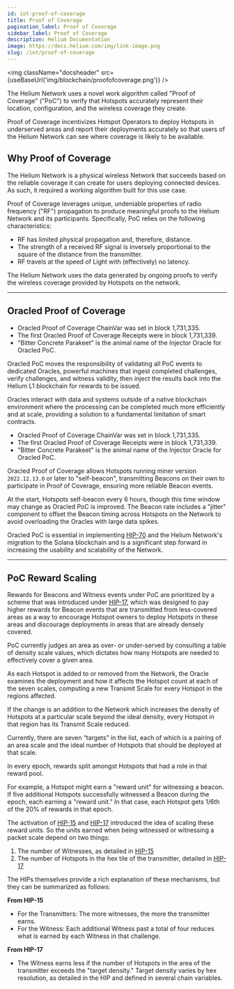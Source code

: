 ```yaml
---
id: iot-proof-of-coverage
title: Proof of Coverage
pagination_label: Proof of Coverage
sidebar_label: Proof of Coverage
description: Helium Documentation
image: https://docs.helium.com/img/link-image.png
slug: /iot/proof-of-coverage
---
```



<LegacyContentBanner />

<img className="docsheader" src={useBaseUrl('img/blockchain/proofofcoverage.png')} />

The Helium Network uses a novel work algorithm called "Proof of Coverage" ("PoC") to verify that
Hotspots accurately represent their location, configuration, and the wireless coverage they create.

Proof of Coverage incentivizes Hotspot Operators to deploy Hotspots in underserved areas and report
their deployments accurately so that users of the Helium Network can see where coverage is likely to
be available.

## Why Proof of Coverage

The Helium Network is a physical wireless Network that succeeds based on the reliable coverage it
can create for users deploying connected devices. As such, it required a working algorithm built for
this use case.

Proof of Coverage leverages unique, undeniable properties of radio frequency ("RF") propagation to
produce meaningful proofs to the Helium Network and its participants. Specifically, PoC relies on
the following characteristics:

- RF has limited physical propagation and, therefore, distance.
- The strength of a received RF signal is inversely proportional to the square of the distance from
  the transmitter.
- RF travels at the speed of Light with (effectively) no latency.

The Helium Network uses the data generated by ongoing proofs to verify the wireless coverage
provided by Hotspots on the network.

---

## Oracled Proof of Coverage

- Oracled Proof of Coverage ChainVar was set in block 1,731,335.
- The first Oracled Proof of Coverage Receipts were in block 1,731,339.
- "Bitter Concrete Parakeet" is the animal name of the Injector Oracle for Oracled PoC.

Oracled PoC moves the responsibility of validating all PoC events to dedicated Oracles, powerful
machines that ingest completed challenges, verify challenges, and witness validity, then inject the
results back into the Helium L1 blockchain for rewards to be issued.

Oracles interact with data and systems outside of a native blockchain environment where the
processing can be completed much more efficiently and at scale, providing a solution to a
fundamental limitation of smart contracts.

- Oracled Proof of Coverage ChainVar was set in block 1,731,335.
- The first Oracled Proof of Coverage Receipts were in block 1,731,339.
- "Bitter Concrete Parakeet" is the animal name of the Injector Oracle for Oracled PoC.

Oracled Proof of Coverage allows Hotspots running miner version `2022.12.13.0` or later to
"self-beacon", transmitting Beacons on their own to participate in Proof of Coverage, ensuring more
reliable Beacon events.

At the start, Hotspots self-beacon every 6 hours, though this time window may change as Oracled PoC
is improved. The Beacon rate includes a "jitter" component to offset the Beacon timing across
Hotspots on the Network to avoid overloading the Oracles with large data spikes.

Oracled PoC is essential in implementing [HIP-70][hip-70] and the Helium Network's migration to the
Solana blockchain and is a significant step forward in increasing the usability and scalability of
the Network.

---

## PoC Reward Scaling

Rewards for Beacons and Witness events under PoC are prioritized by a scheme that was introduced
under [HIP-17][hip-17], which was designed to pay higher rewards for Beacon events that are
transmitted from less-covered areas as a way to encourage Hotspot owners to deploy Hotspots in these
areas and discourage deployments in areas that are already densely covered.

PoC currently judges an area as over- or under-served by consulting a table of density scale values,
which dictates how many Hotspots are needed to effectively cover a given area.

As each Hotspot is added to or removed from the Network, the Oracle examines the deployment and how
it affects the Hotspot count at each of the seven scales, computing a new Transmit Scale for every
Hotspot in the regions affected.

If the change is an addition to the Network which increases the density of Hotspots at a particular
scale beyond the ideal density, every Hotspot in that region has its Transmit Scale reduced.

Currently, there are seven “targets” in the list, each of which is a pairing of an area scale and
the ideal number of Hotspots that should be deployed at that scale.

In every epoch, rewards split amongst Hotspots that had a role in that reward pool.

For example, a Hotspot might earn a "reward unit" for witnessing a beacon. If five additional
Hotspots successfully witnessed a Beacon during the epoch, each earning a "reward unit." In that
case, each Hotspot gets 1/6th of the 20% of rewards in that epoch.

The activation of [HIP-15][hip-15] and [HIP-17][hip-17] introduced the idea of scaling these reward
units. So the units earned when being witnessed or witnessing a packet scale depend on two things:

1. The number of Witnesses, as detailed in [HIP-15][hip-15]
2. The number of Hotspots in the hex tile of the transmitter, detailed in [HIP-17][hip-17]

The HIPs themselves provide a rich explanation of these mechanisms, but they can be summarized as
follows:

**From HIP-15**

- For the Transmitters: The more witnesses, the more the transmitter earns.
- For the Witness: Each additional Witness past a total of four reduces what is earned by each
  Witness in that challenge.

**From HIP-17**

- The Witness earns less if the number of Hotspots in the area of the transmitter exceeds the
  "target density." Target density varies by hex resolution, as detailed in the HIP and defined in
  several chain variables.

[hip-15]: https://github.com/helium/HIP/blob/master/0015-beaconing-rewards.md
[hip-17]:
  https://github.com/helium/HIP/blob/master/0017-hex-density-based-transmit-reward-scaling.md
[hip-70]: https://github.com/helium/HIP/blob/main/0070-scaling-helium.md

<!-- TODO: explain witness selection process, hip-83 (first 14), proximity, range limits, etc -->

